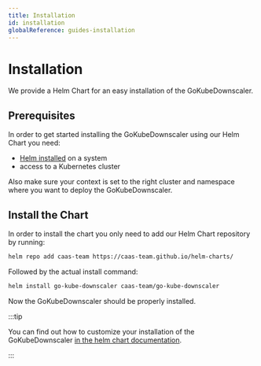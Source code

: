 ```yaml
---
title: Installation
id: installation
globalReference: guides-installation
---
```


# Installation

We provide a Helm Chart for an easy installation of the GoKubeDownscaler.

## Prerequisites

In order to get started installing the GoKubeDownscaler using our Helm Chart you need:

- [Helm installed](https://helm.sh/docs/intro) on a system
- access to a Kubernetes cluster

Also make sure your context is set to the right cluster and namespace where you want to deploy the GoKubeDownscaler.

## Install the Chart

In order to install the chart you only need to add our Helm Chart repository by running:

```bash
helm repo add caas-team https://caas-team.github.io/helm-charts/
```

Followed by the actual install command:

```bash
helm install go-kube-downscaler caas-team/go-kube-downscaler
```

Now the GoKubeDownscaler should be properly installed.

:::tip

You can find out how to customize your installation of the GoKubeDownscaler [in the helm chart documentation](ref:docs-helm-values).

:::
